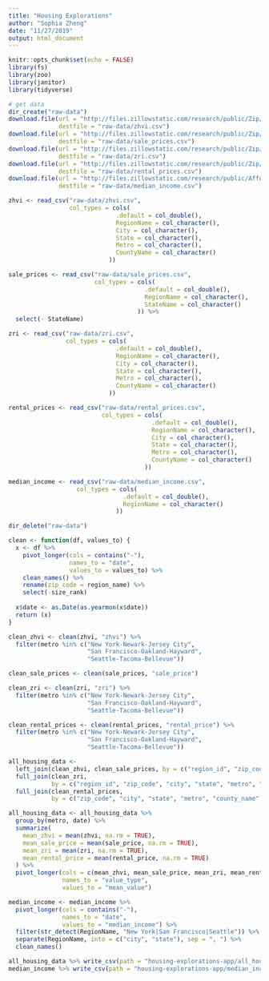 ```yaml
---
title: "Housing Explorations"
author: "Sophia Zheng"
date: "11/27/2019"
output: html_document
---
```


```r
knitr::opts_chunk$set(echo = FALSE)
library(fs)
library(zoo)
library(janitor)
library(tidyverse)
```

```r
# get data
dir_create("raw-data")
download.file(url = "http://files.zillowstatic.com/research/public/Zip/Zip_Zhvi_AllHomes.csv",
              destfile = "raw-data/zhvi.csv")
download.file(url = "http://files.zillowstatic.com/research/public/Zip/Sale_Prices_Zip.csv",
              destfile = "raw-data/sale_prices.csv")
download.file(url = "http://files.zillowstatic.com/research/public/Zip/Zip_Zri_AllHomesPlusMultifamily.csv",
              destfile = "raw-data/zri.csv")
download.file(url = "http://files.zillowstatic.com/research/public/Zip/Zip_MedianRentalPrice_AllHomes.csv",
              destfile = "raw-data/rental_prices.csv")
download.file(url = "http://files.zillowstatic.com/research/public/Affordability_Income_2018Q4.csv",
              destfile = "raw-data/median_income.csv")

zhvi <- read_csv("raw-data/zhvi.csv",
                 col_types = cols(
                              .default = col_double(),
                              RegionName = col_character(),
                              City = col_character(),
                              State = col_character(),
                              Metro = col_character(),
                              CountyName = col_character()
                            ))

sale_prices <- read_csv("raw-data/sale_prices.csv",
                        col_types = cols(
                                      .default = col_double(),
                                      RegionName = col_character(),
                                      StateName = col_character()
                                    )) %>% 
  select(- StateName)

zri <- read_csv("raw-data/zri.csv",
                col_types = cols(
                              .default = col_double(),
                              RegionName = col_character(),
                              City = col_character(),
                              State = col_character(),
                              Metro = col_character(),
                              CountyName = col_character()
                            ))

rental_prices <- read_csv("raw-data/rental_prices.csv",
                          col_types = cols(
                                        .default = col_double(),
                                        RegionName = col_character(),
                                        City = col_character(),
                                        State = col_character(),
                                        Metro = col_character(),
                                        CountyName = col_character()
                                      ))

median_income <- read_csv("raw-data/median_income.csv",
                   col_types = cols(
                                .default = col_double(),
                                RegionName = col_character()
                              ))

dir_delete("raw-data")
```

```r
clean <- function(df, values_to) {
  x <- df %>%
    pivot_longer(cols = contains("-"),
                 names_to = "date",
                 values_to = values_to) %>%
    clean_names() %>%
    rename(zip_code = region_name) %>%
    select(-size_rank)
  
  x$date <- as.Date(as.yearmon(x$date))
  return (x)
}

clean_zhvi <- clean(zhvi, "zhvi") %>% 
  filter(metro %in% c("New York-Newark-Jersey City", 
                      "San Francisco-Oakland-Hayward", 
                      "Seattle-Tacoma-Bellevue"))

clean_sale_prices <- clean(sale_prices, "sale_price")

clean_zri <- clean(zri, "zri") %>% 
  filter(metro %in% c("New York-Newark-Jersey City",
                      "San Francisco-Oakland-Hayward",
                      "Seattle-Tacoma-Bellevue"))

clean_rental_prices <- clean(rental_prices, "rental_price") %>% 
  filter(metro %in% c("New York-Newark-Jersey City",
                      "San Francisco-Oakland-Hayward",
                      "Seattle-Tacoma-Bellevue"))

all_housing_data <-
  left_join(clean_zhvi, clean_sale_prices, by = c("region_id", "zip_code", "date")) %>% 
  full_join(clean_zri,
            by = c("region_id", "zip_code", "city", "state", "metro", "county_name", "date")) %>%
  full_join(clean_rental_prices,
            by = c("zip_code", "city", "state", "metro", "county_name", "date"))

all_housing_data <- all_housing_data %>%
  group_by(metro, date) %>%
  summarize(
    mean_zhvi = mean(zhvi, na.rm = TRUE),
    mean_sale_price = mean(sale_price, na.rm = TRUE),
    mean_zri = mean(zri, na.rm = TRUE),
    mean_rental_price = mean(rental_price, na.rm = TRUE)
  ) %>% 
  pivot_longer(cols = c(mean_zhvi, mean_sale_price, mean_zri, mean_rental_price),
               names_to = "value_type",
               values_to = "mean_value")

median_income <- median_income %>%
  pivot_longer(cols = contains("-"),
               names_to = "date",
               values_to = "median_income") %>%
  filter(str_detect(RegionName, "New York|San Francisco|Seattle")) %>%
  separate(RegionName, into = c("city", "state"), sep = ", ") %>%
  clean_names()
```

```r
all_housing_data %>% write_csv(path = "housing-explorations-app/all_housing_data.csv")
median_income %>% write_csv(path = "housing-explorations-app/median_income.csv")
```

